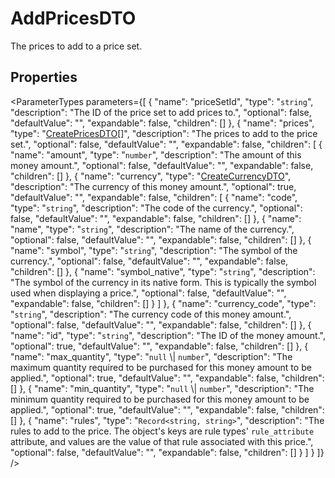 
# AddPricesDTO

The prices to add to a price set.

## Properties

<ParameterTypes parameters={[
  {
    "name": "priceSetId",
    "type": "`string`",
    "description": "The ID of the price set to add prices to.",
    "optional": false,
    "defaultValue": "",
    "expandable": false,
    "children": []
  },
  {
    "name": "prices",
    "type": "[CreatePricesDTO](types.CreatePricesDTO.mdx)[]",
    "description": "The prices to add to the price set.",
    "optional": false,
    "defaultValue": "",
    "expandable": false,
    "children": [
      {
        "name": "amount",
        "type": "`number`",
        "description": "The amount of this money amount.",
        "optional": false,
        "defaultValue": "",
        "expandable": false,
        "children": []
      },
      {
        "name": "currency",
        "type": "[CreateCurrencyDTO](types.CreateCurrencyDTO.mdx)",
        "description": "The currency of this money amount.",
        "optional": true,
        "defaultValue": "",
        "expandable": false,
        "children": [
          {
            "name": "code",
            "type": "`string`",
            "description": "The code of the currency.",
            "optional": false,
            "defaultValue": "",
            "expandable": false,
            "children": []
          },
          {
            "name": "name",
            "type": "`string`",
            "description": "The name of the currency.",
            "optional": false,
            "defaultValue": "",
            "expandable": false,
            "children": []
          },
          {
            "name": "symbol",
            "type": "`string`",
            "description": "The symbol of the currency.",
            "optional": false,
            "defaultValue": "",
            "expandable": false,
            "children": []
          },
          {
            "name": "symbol_native",
            "type": "`string`",
            "description": "The symbol of the currency in its native form. This is typically the symbol used when displaying a price.",
            "optional": false,
            "defaultValue": "",
            "expandable": false,
            "children": []
          }
        ]
      },
      {
        "name": "currency_code",
        "type": "`string`",
        "description": "The currency code of this money amount.",
        "optional": false,
        "defaultValue": "",
        "expandable": false,
        "children": []
      },
      {
        "name": "id",
        "type": "`string`",
        "description": "The ID of the money amount.",
        "optional": true,
        "defaultValue": "",
        "expandable": false,
        "children": []
      },
      {
        "name": "max_quantity",
        "type": "`null` \\| `number`",
        "description": "The maximum quantity required to be purchased for this money amount to be applied.",
        "optional": true,
        "defaultValue": "",
        "expandable": false,
        "children": []
      },
      {
        "name": "min_quantity",
        "type": "`null` \\| `number`",
        "description": "The minimum quantity required to be purchased for this money amount to be applied.",
        "optional": true,
        "defaultValue": "",
        "expandable": false,
        "children": []
      },
      {
        "name": "rules",
        "type": "`Record<string, string>`",
        "description": "The rules to add to the price. The object's keys are rule types' `rule_attribute` attribute, and values are the value of that rule associated with this price.",
        "optional": false,
        "defaultValue": "",
        "expandable": false,
        "children": []
      }
    ]
  }
]} />
